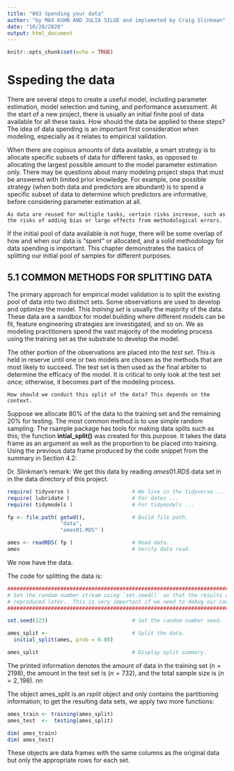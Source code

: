 ```yaml
---
title: "003 Spending your data"
author: "by MAX KUHN AND JULIA SILGE and implemeted by Craig Slinkman"
date: "10/28/2020"
output: html_document
---
```


```r
knitr::opts_chunk$set(echo = TRUE)
```

# Sspeding the data

There are several steps to create a useful model, including parameter estimation, model selection and tuning, and performance assessment. At the start of a new project, there is usually an initial finite pool of data available for all these tasks. How should the data be applied to these steps? The idea of data spending is an important first consideration when modeling, especially as it relates to empirical validation.

When there are copious amounts of data available, a smart strategy is to allocate specific subsets of data for different tasks, as opposed to allocating the largest possible amount to the model parameter estimation only. There may be questions about many modeling project steps that must be answered with limited prior knowledge. For example, one possible strategy (when both data and predictors are abundant) is to spend a specific subset of data to determine which predictors are informative, before considering parameter estimation at all.  

```
As data are reused for multiple tasks, certain risks increase, such as the risks of adding bias or large effects from methodological errors.
```  
If the initial pool of data available is not huge, there will be some overlap of how and when our data is “spent” or allocated, and a solid methodology for data spending is important. This chapter demonstrates the basics of splitting our initial pool of samples for different purposes.  

## 5.1 COMMON METHODS FOR SPLITTING DATA

The primary approach for empirical model validation is to split the existing pool of data into two distinct sets. Some observations are used to develop and optimize the model. This *training set* is usually the majority of the data. These data are a sandbox for model building where different models can be fit, feature engineering strategies are investigated, and so on. We as modeling practitioners spend the vast majority of the modeling process using the training set as the substrate to develop the model.

The other portion of the observations are placed into the *test set*. This is held in reserve until one or two models are chosen as the methods that are most likely to succeed. The test set is then used as the final arbiter to determine the efficacy of the model. It is critical to only look at the test set once; otherwise, it becomes part of the modeling process.

```
How should we conduct this split of the data? This depends on the context.
```  

Suppose we allocate 80% of the data to the training set and the remaining 20% for testing. The most common method is to use simple random sampling. The rsample package has tools for making data splits such as this; the function **intial_split()** was created for this purpose. It takes the data frame as an argument as well as the proportion to be placed into training. Using the previous data frame produced by the code snippet from the summary in Section 4.2:

Dr. Slinkman's remark:  We get this data by reading $ames01.RDS$ data set in in the data directory of this project.

```r
require( tidyverse )                    # We live in the tidyverse ...
require( lubridate )                    # For dates ...
require( tidymodels )                   # For tidymodels ...

fp <- file.path( getwd(),               # Build file path.
                 "data",
                 "ames01.RDS" )

ames <- readRDS( fp )                   # Read data.
ames                                    # Verify data read.
```  

We now have the data.

The code for splitting the data is:



```r
################################################################################
# Set the random number stream using `set.seed()` so that the results can be 
# reproduced later.  This is very important if we need to debug our code.
################################################################################

set.seed(123)                           # Set the random number seed.

ames_split <-                           # Split the data.
  initial_split(ames, prob = 0.80)

ames_split                              # Display split summary.
```  


The printed information denotes the amount of data in the training set ($n=2198$), the amount in the test set is ($n=732$), and the total sample size is ($n=2,198$). nn

The object ames_split is an $rsplit$ object and only contains the partitioning information; to get the resulting data sets, we apply two more functions: 

```r
ames_train <- training(ames_split)
ames_test  <-  testing(ames_split)  

dim( ames_train)
dim( ames_test)
```

These objects are data frames with the same columns as the original data but only the appropriate rows for each set.



